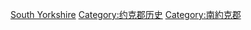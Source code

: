 [[Category:英格蘭各郡歷史|South Yorkshire]]
[[Category:约克郡历史|Category:约克郡历史]]
[[Category:南約克郡|Category:南約克郡]]